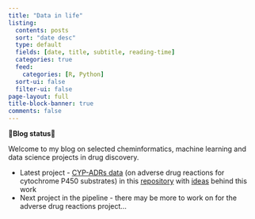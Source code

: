 ```yaml
---
title: "Data in life"
listing:
  contents: posts
  sort: "date desc"
  type: default
  fields: [date, title, subtitle, reading-time]
  categories: true
  feed: 
    categories: [R, Python]
  sort-ui: false
  filter-ui: false
page-layout: full
title-block-banner: true
comments: false
---
```


**🌟Blog status🌟**

Welcome to my blog on selected cheminformatics, machine learning and data science projects in drug discovery.

-   Latest project - [CYP-ADRs data](https://raw.githubusercontent.com/jhylin/Adverse_drug_reactions/refs/heads/main/Data/cyp_substrates_adrs.csv) (on adverse drug reactions for cytochrome P450 substrates) in this [repository](https://github.com/jhylin/Adverse_drug_reactions) with [ideas](https://jhylin.github.io/Data_in_life_blog/posts/22_Simple_dnn_adrs/0_Ideas.html) behind this work
-   Next project in the pipeline - there may be more to work on for the adverse drug reactions project...

<br>

<a rel="me" href="https://fosstodon.org/@jhylin"></a>